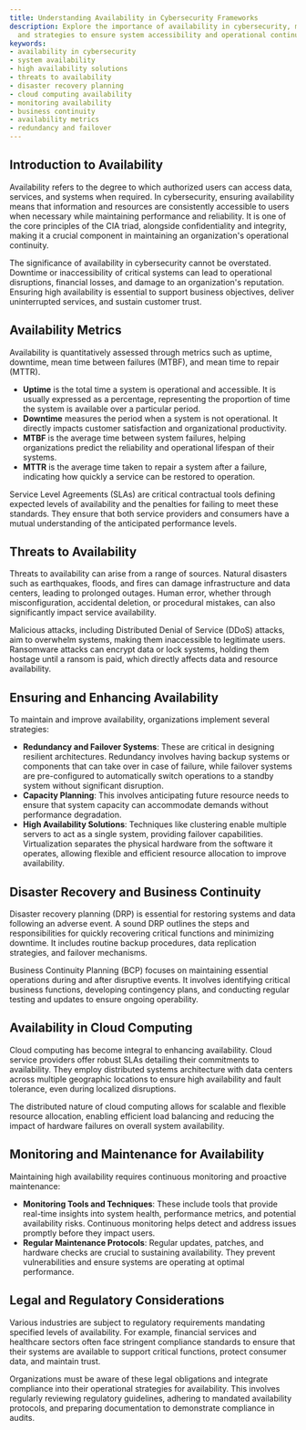 ```yaml
---
title: Understanding Availability in Cybersecurity Frameworks
description: Explore the importance of availability in cybersecurity, metrics, threats,
  and strategies to ensure system accessibility and operational continuity.
keywords:
- availability in cybersecurity
- system availability
- high availability solutions
- threats to availability
- disaster recovery planning
- cloud computing availability
- monitoring availability
- business continuity
- availability metrics
- redundancy and failover
---
```


## Introduction to Availability

Availability refers to the degree to which authorized users can access data, services, and systems when required. In cybersecurity, ensuring availability means that information and resources are consistently accessible to users when necessary while maintaining performance and reliability. It is one of the core principles of the CIA triad, alongside confidentiality and integrity, making it a crucial component in maintaining an organization's operational continuity.

The significance of availability in cybersecurity cannot be overstated. Downtime or inaccessibility of critical systems can lead to operational disruptions, financial losses, and damage to an organization's reputation. Ensuring high availability is essential to support business objectives, deliver uninterrupted services, and sustain customer trust.

## Availability Metrics

Availability is quantitatively assessed through metrics such as uptime, downtime, mean time between failures (MTBF), and mean time to repair (MTTR). 

- **Uptime** is the total time a system is operational and accessible. It is usually expressed as a percentage, representing the proportion of time the system is available over a particular period.
- **Downtime** measures the period when a system is not operational. It directly impacts customer satisfaction and organizational productivity.
- **MTBF** is the average time between system failures, helping organizations predict the reliability and operational lifespan of their systems.
- **MTTR** is the average time taken to repair a system after a failure, indicating how quickly a service can be restored to operation. 

Service Level Agreements (SLAs) are critical contractual tools defining expected levels of availability and the penalties for failing to meet these standards. They ensure that both service providers and consumers have a mutual understanding of the anticipated performance levels.

## Threats to Availability

Threats to availability can arise from a range of sources. Natural disasters such as earthquakes, floods, and fires can damage infrastructure and data centers, leading to prolonged outages. Human error, whether through misconfiguration, accidental deletion, or procedural mistakes, can also significantly impact service availability.

Malicious attacks, including Distributed Denial of Service (DDoS) attacks, aim to overwhelm systems, making them inaccessible to legitimate users. Ransomware attacks can encrypt data or lock systems, holding them hostage until a ransom is paid, which directly affects data and resource availability.

## Ensuring and Enhancing Availability

To maintain and improve availability, organizations implement several strategies:

- **Redundancy and Failover Systems**: These are critical in designing resilient architectures. Redundancy involves having backup systems or components that can take over in case of failure, while failover systems are pre-configured to automatically switch operations to a standby system without significant disruption.
- **Capacity Planning**: This involves anticipating future resource needs to ensure that system capacity can accommodate demands without performance degradation.
- **High Availability Solutions**: Techniques like clustering enable multiple servers to act as a single system, providing failover capabilities. Virtualization separates the physical hardware from the software it operates, allowing flexible and efficient resource allocation to improve availability.

## Disaster Recovery and Business Continuity

Disaster recovery planning (DRP) is essential for restoring systems and data following an adverse event. A sound DRP outlines the steps and responsibilities for quickly recovering critical functions and minimizing downtime. It includes routine backup procedures, data replication strategies, and failover mechanisms.

Business Continuity Planning (BCP) focuses on maintaining essential operations during and after disruptive events. It involves identifying critical business functions, developing contingency plans, and conducting regular testing and updates to ensure ongoing operability.

## Availability in Cloud Computing

Cloud computing has become integral to enhancing availability. Cloud service providers offer robust SLAs detailing their commitments to availability. They employ distributed systems architecture with data centers across multiple geographic locations to ensure high availability and fault tolerance, even during localized disruptions.

The distributed nature of cloud computing allows for scalable and flexible resource allocation, enabling efficient load balancing and reducing the impact of hardware failures on overall system availability.

## Monitoring and Maintenance for Availability

Maintaining high availability requires continuous monitoring and proactive maintenance:

- **Monitoring Tools and Techniques**: These include tools that provide real-time insights into system health, performance metrics, and potential availability risks. Continuous monitoring helps detect and address issues promptly before they impact users.
- **Regular Maintenance Protocols**: Regular updates, patches, and hardware checks are crucial to sustaining availability. They prevent vulnerabilities and ensure systems are operating at optimal performance.

## Legal and Regulatory Considerations

Various industries are subject to regulatory requirements mandating specified levels of availability. For example, financial services and healthcare sectors often face stringent compliance standards to ensure that their systems are available to support critical functions, protect consumer data, and maintain trust.

Organizations must be aware of these legal obligations and integrate compliance into their operational strategies for availability. This involves regularly reviewing regulatory guidelines, adhering to mandated availability protocols, and preparing documentation to demonstrate compliance in audits.